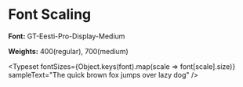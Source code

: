 

<Meta title="Design Tokens/Fonts" />

# Font Scaling

**Font:** GT-Eesti-Pro-Display-Medium

**Weights:** 400(regular), 700(medium)

<Typeset
  fontSizes={Object.keys(font).map(scale => font[scale].size)}
  sampleText="The quick brown fox jumps over lazy dog"
/>
